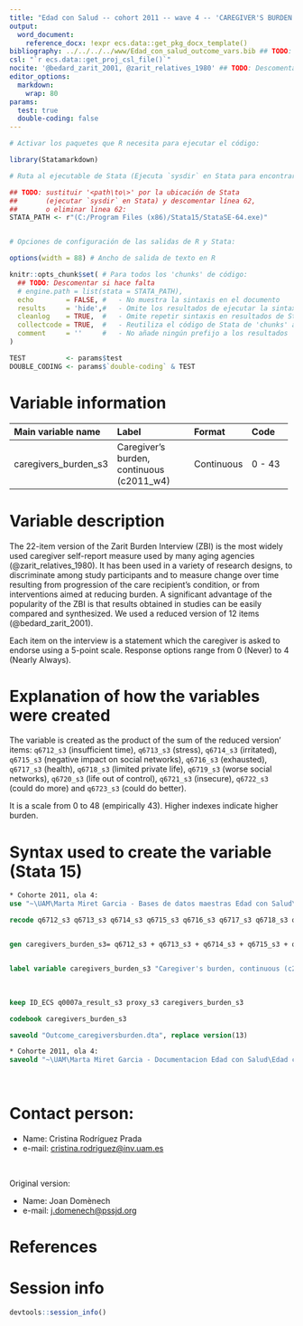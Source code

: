 ```yaml
---
title: "Edad con Salud -- cohort 2011 -- wave 4 -- 'CAREGIVER'S BURDEN'" 
output:
  word_document:
    reference_docx: !expr ecs.data::get_pkg_docx_template()
bibliography: ../../../../www/Edad_con_salud_outcome_vars.bib ## TODO: Descomentar esta línea SI se utiliza el gestor bibliográfico, en otro caso BORRAR esta línea
csl: "`r ecs.data::get_proj_csl_file()`"
nocite: '@bedard_zarit_2001, @zarit_relatives_1980' ## TODO: Descomentar y añadir cita(s) o borrar campo
editor_options: 
  markdown:
    wrap: 80
params:
  test: true
  double-coding: false
---
```


```r
# Activar los paquetes que R necesita para ejecutar el código:

library(Statamarkdown)

# Ruta al ejecutable de Stata (Ejecuta `sysdir` en Stata para encontrar la ruta)

## TODO: sustituir '<path\to\>' por la ubicación de Stata
##       (ejecutar `sysdir` en Stata) y descomentar línea 62,
##       o eliminar linea 62:
STATA_PATH <- r"(C:/Program Files (x86)/Stata15/StataSE-64.exe)"


# Opciones de configuración de las salidas de R y Stata:

options(width = 88) # Ancho de salida de texto en R

knitr::opts_chunk$set( # Para todos los 'chunks' de código:
  ## TODO: Descomentar si hace falta
  # engine.path = list(stata = STATA_PATH),
  echo        = FALSE, #   - No muestra la sintaxis en el documento
  results     = 'hide',#   - Omite los resultados de ejecutar la sintaxis
  cleanlog    = TRUE,  #   - Omite repetir sintaxis en resultados de Stata
  collectcode = TRUE,  #   - Reutiliza el código de Stata de 'chunks' anteriores
  comment     = ''     #   - No añade ningún prefijo a los resultados
)

TEST          <- params$test
DOUBLE_CODING <- params$`double-coding` & TEST
```

# Variable information
+----------------------+------------------------------------------+------------+----------------------+
| Main variable name   | Label                                    | Format     | Code                 |
+:=====================+:=========================================+:===========+:=====================+
| caregivers_burden_s3 | Caregiver's burden, continuous (c2011_w4)| Continuous |  0 - 43              |
+----------------------+------------------------------------------+------------+----------------------+

# Variable description

The 22-item version of the Zarit Burden Interview (ZBI) is the most widely used 
caregiver self-report measure used by many aging agencies (@zarit_relatives_1980).
It has been used in a variety of research designs, to discriminate among study 
participants and to measure change over time resulting from progression of the 
care recipient's condition, or from interventions aimed at reducing burden. 
A significant advantage of the popularity of the ZBI is that results obtained in
studies can be easily compared and synthesized. We used a reduced version of 12 
items (@bedard_zarit_2001).

Each item on the interview is a statement which the caregiver is 
asked to endorse using a 5-point scale. Response options range from 0 (Never) 
to 4 (Nearly Always).

# Explanation of how the variables were created
The variable is created as the product of the sum of the reduced version' items:
`q6712_s3` (insufficient time), `q6713_s3` (stress), `q6714_s3` (irritated),
`q6715_s3` (negative impact on social networks), `q6716_s3` (exhausted), 
`q6717_s3` (health), `q6718_s3` (limited private life), `q6719_s3` (worse social
networks), `q6720_s3` (life out of control), `q6721_s3` (insecure), `q6722_s3` 
(could do more) and `q6723_s3` (could do better).

It is a scale from 0 to 48 (empirically 43). Higher indexes indicate higher burden. 

# Syntax used to create the variable (Stata 15)

```stata
* Cohorte 2011, ola 4:
use "~\UAM\Marta Miret Garcia - Bases de datos maestras Edad con Salud\Ola_4\Cohorte 2011\rawdata_c2011w4.dta"
```

```stata
recode q6712_s3 q6713_s3 q6714_s3 q6715_s3 q6716_s3 q6717_s3 q6718_s3 q6719_s3 q6720_s3 q6721_s3 q6722_s3 q6723_s3 (1=0) (2=1) (3=2) (4=3) (5=4) (else=.)


gen caregivers_burden_s3= q6712_s3 + q6713_s3 + q6714_s3 + q6715_s3 + q6716_s3 + q6717_s3 + q6718_s3 + q6719_s3 + q6720_s3 + q6721_s3 + q6722_s3 + q6723_s3


label variable caregivers_burden_s3 "Caregiver's burden, continuous (c2011_w4)"
```

<br> 

```stata
keep ID_ECS q0007a_result_s3 proxy_s3 caregivers_burden_s3

codebook caregivers_burden_s3
```

```stata
saveold "Outcome_caregiversburden.dta", replace version(13)
```


```stata
* Cohorte 2011, ola 4:
saveold "~\UAM\Marta Miret Garcia - Documentacion Edad con Salud\Edad con salud - Ola 4\Outcomes\Cohorte 2011\Outcome datasets\Outcome_caregiversburden.dta", replace version(13)
```

<br>

# Contact person:

-   Name: Cristina Rodríguez Prada
-   e-mail: [cristina.rodriguez@inv.uam.es](mailto:cristina.rodriguez@inv.uam.es){.email}


<br>


Original version:

-   Name: Joan Domènech
-   e-mail:
    [j.domenech@pssjd.org](mailto:j.domenech@pssjd.org){.email}

# References

::: {#refs}
:::

\newpage

# Session info

```r
devtools::session_info()
```
